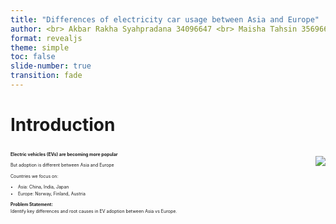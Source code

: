 ```yaml
---
title: "Differences of electricity car usage between Asia and Europe"
author: <br> Akbar Rakha Syahpradana 34096647 <br> Maisha Tahsin 35696699 <br> XINLEI LUO 34654348 <br> Yao Lu 33051887
format: revealjs
theme: simple
toc: false
slide-number: true
transition: fade
---
```


# Introduction

:::::: columns
:::: column
::: {style="font-size: 0.5em; line-height: 1.5;"}
**Electric vehicles (EVs) are becoming more popular**

But adoption is different between Asia and Europe

Countries we focus on:

-   Asia: China, India, Japan
-   Europe: Norway, Finland, Austria

**Problem Statement:**\
Identify key differences and root causes in EV adoption between Asia vs Europe.
:::
::::

::: column
![](images/istockphoto-1348631007-612x612-01.jpg){style="float: right;"}
:::
::::::
